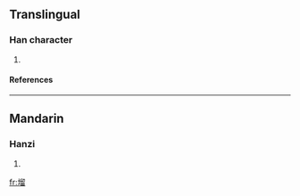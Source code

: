 ==Translingual==
===Han character===
{{Han char|rn=32|rad=土|as=10|sn=13|four=4716<sub>0</sub>|canj=土竹竹田 (GHHW)}}
# {{defn|Han|sort=土10}}
====References====
{{Han ref|kx=0236.341|hdz=10473.140|uh=586F|ud=22639|bh=DCE8|bd=56552}}
----
==Mandarin==
===Hanzi===
{{cmn-hanzi|pin=[[liù]] ([[liu4]])|wg=liu<sup>4</sup>}}
# {{defn|Mandarin}}

[[fr:塯]]